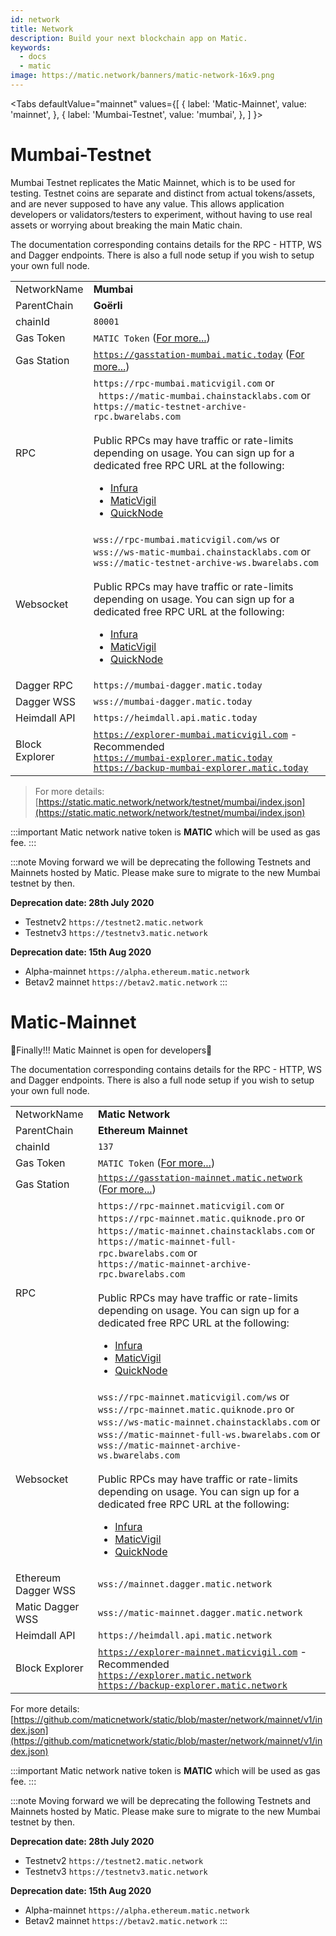 ```yaml
---
id: network
title: Network
description: Build your next blockchain app on Matic.
keywords:
  - docs
  - matic
image: https://matic.network/banners/matic-network-16x9.png 
---
```


<Tabs
  defaultValue="mainnet"
  values={[
    { label: 'Matic-Mainnet', value: 'mainnet', },
    { label: 'Mumbai-Testnet', value: 'mumbai', },
  ]
}>
<TabItem value="mumbai">

# Mumbai-Testnet
Mumbai Testnet replicates the Matic Mainnet, which is to be used for testing. Testnet coins are separate and distinct from actual tokens/assets, and are never supposed to have any value. This allows application developers or validators/testers to experiment, without having to use real assets or worrying about breaking the main Matic chain.

The documentation corresponding contains details for the RPC - HTTP, WS and Dagger endpoints. There is also a full node setup if you wish to setup your own full node.

|              |                                        |
|--------------|----------------------------------------|
| NetworkName  | **Mumbai**                                 |
| ParentChain  | **Goërli**                                 |
| chainId      | `80001`                                  |
| Gas Token    | `MATIC Token` ([For more...](gas-token)) |
| Gas Station    | [`https://gasstation-mumbai.matic.today`](https://gasstation-mumbai.matic.today) ([For more...](/docs/develop/tools/matic-gas-station)) |
| RPC          | `https://rpc-mumbai.maticvigil.com` or <br/>` https://matic-mumbai.chainstacklabs.com` or <br/>`https://matic-testnet-archive-rpc.bwarelabs.com`  <br/> <br/>Public RPCs may have traffic or rate-limits depending on usage. You can sign up for a dedicated free RPC URL at the following: <br/> <ul><li>[Infura](https://infura.io)</li><li>[MaticVigil](https://rpc.maticvigil.com/)</li> <li> [QuickNode](https://blog.quiknode.io/polygon-matic-is-now-live-on-quiknode-api/) </li></ul>    |
| Websocket    | `wss://rpc-mumbai.maticvigil.com/ws` or <br/> `wss://ws-matic-mumbai.chainstacklabs.com` or <br/> `wss://matic-testnet-archive-ws.bwarelabs.com`  <br/><br/>Public RPCs may have traffic or rate-limits depending on usage. You can sign up for a dedicated free RPC URL at the following: <br/> <ul><li>[Infura](https://infura.io)</li><li>[MaticVigil](https://rpc.maticvigil.com/)</li> <li> [QuickNode](https://blog.quiknode.io/polygon-matic-is-now-live-on-quiknode-api/) </li></ul>     |
| Dagger RPC   | `https://mumbai-dagger.matic.today`   |
| Dagger WSS   | `wss://mumbai-dagger.matic.today`  |
| Heimdall API | `https://heimdall.api.matic.today` |
| Block Explorer | [`https://explorer-mumbai.maticvigil.com`](https://explorer-mumbai.maticvigil.com) - Recommended <br/> [`https://mumbai-explorer.matic.today`](https://mumbai-explorer.matic.today) <br/> [`https://backup-mumbai-explorer.matic.today`](https://backup-mumbai-explorer.matic.today)|


> For more details: [https://static.matic.network/network/testnet/mumbai/index.json](https://static.matic.network/network/testnet/mumbai/index.json)

:::important
Matic network native token is **MATIC** which will be used as gas fee.
:::

:::note
Moving forward we will be deprecating the following Testnets and Mainnets hosted by Matic. Please make sure to migrate to the new Mumbai testnet by then.

**Deprecation date: 28th July 2020**

- Testnetv2 `https://testnet2.matic.network`
- Testnetv3 `https://testnetv3.matic.network`

**Deprecation date: 15th Aug 2020**

- Alpha-mainnet `https://alpha.ethereum.matic.network`
- Betav2 mainnet `https://betav2.matic.network`
:::

</TabItem>
<TabItem value="mainnet">

# Matic-Mainnet

🎉Finally!!! Matic Mainnet is open for developers🎉

The documentation corresponding contains details for the RPC - HTTP, WS and Dagger endpoints. There is also a full node setup if you wish to setup your own full node.


|              |                                        |
|--------------|----------------------------------------|
| NetworkName  | **Matic Network**                                 |
| ParentChain  | **Ethereum Mainnet**                                 |
| chainId      | `137`                                  |
| Gas Token    | `MATIC Token` ([For more...](gas-token)) |
| Gas Station    | [`https://gasstation-mainnet.matic.network`](https://gasstation-mainnet.matic.network) ([For more...](/docs/develop/tools/matic-gas-station)) |[
| RPC          | `https://rpc-mainnet.maticvigil.com` or <br/>`https://rpc-mainnet.matic.quiknode.pro` or <br/>`https://matic-mainnet.chainstacklabs.com` or <br/> `https://matic-mainnet-full-rpc.bwarelabs.com` or <br/>`https://matic-mainnet-archive-rpc.bwarelabs.com` <br/><br/>Public RPCs may have traffic or rate-limits depending on usage. You can sign up for a dedicated free RPC URL at the following: <br/> <ul><li>[Infura](https://infura.io)</li><li>[MaticVigil](https://rpc.maticvigil.com/)</li> <li> [QuickNode](https://blog.quiknode.io/polygon-matic-is-now-live-on-quiknode-api/) </li></ul>  |
| Websocket    | `wss://rpc-mainnet.maticvigil.com/ws` or <br/>`wss://rpc-mainnet.matic.quiknode.pro` or <br/> `wss://ws-matic-mainnet.chainstacklabs.com`  or <br/>`wss://matic-mainnet-full-ws.bwarelabs.com` or <br/>`wss://matic-mainnet-archive-ws.bwarelabs.com`<br/> <br/>Public RPCs may have traffic or rate-limits depending on usage. You can sign up for a dedicated free RPC URL at the following: <br/> <ul><li>[Infura](https://infura.io)</li><li>[MaticVigil](https://rpc.maticvigil.com/)</li> <li> [QuickNode](https://blog.quiknode.io/polygon-matic-is-now-live-on-quiknode-api/) </li></ul>     |
| Ethereum Dagger WSS| `wss://mainnet.dagger.matic.network`  |
| Matic Dagger WSS   | `wss://matic-mainnet.dagger.matic.network`  |
| Heimdall API | `https://heimdall.api.matic.network` |
| Block Explorer | [`https://explorer-mainnet.maticvigil.com`](https://explorer-mainnet.maticvigil.com) - Recommended <br/> [`https://explorer.matic.network`](https://explorer.matic.network)  <br/> [`https://backup-explorer.matic.network`](https://backup-explorer.matic.network)|


For more details: [https://github.com/maticnetwork/static/blob/master/network/mainnet/v1/index.json](https://github.com/maticnetwork/static/blob/master/network/mainnet/v1/index.json)

:::important
Matic network native token is **MATIC** which will be used as gas fee.
:::

:::note
Moving forward we will be deprecating the following Testnets and Mainnets hosted by Matic. Please make sure to migrate to the new Mumbai testnet by then.

**Deprecation date: 28th July 2020**

- Testnetv2 `https://testnet2.matic.network`
- Testnetv3 `https://testnetv3.matic.network`

**Deprecation date: 15th Aug 2020**

- Alpha-mainnet `https://alpha.ethereum.matic.network`
- Betav2 mainnet `https://betav2.matic.network`
:::

</TabItem>
</Tabs>
